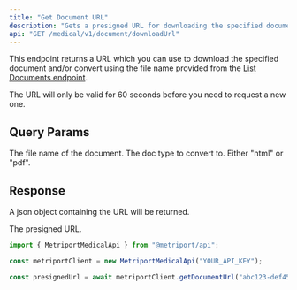 ```yaml
---
title: "Get Document URL"
description: "Gets a presigned URL for downloading the specified document."
api: "GET /medical/v1/document/downloadUrl"
---
```


This endpoint returns a URL which you can use to download the specified document and/or convert using the file name provided from the [List Documents endpoint](/medical-api/api-reference/document/list-documents).

<Info>The URL will only be valid for 60 seconds before you need to request a new one.</Info>

## Query Params

<ParamField query="fileName" type="string" required>
  The file name of the document.
</ParamField>

<ParamField query="conversionType" type="string">
  The doc type to convert to. Either "html" or "pdf".
</ParamField>

## Response

A json object containing the URL will be returned.

<ResponseField name="url" type="string">
  The presigned URL.
</ResponseField>

<ResponseExample>

```javascript Metriport SDK
import { MetriportMedicalApi } from "@metriport/api";

const metriportClient = new MetriportMedicalApi("YOUR_API_KEY");

const presignedUrl = await metriportClient.getDocumentUrl("abc123-def456");
```

</ResponseExample>
